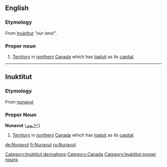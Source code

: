 ==English==
{{wikipedia}}
===Etymology===
From [[Inuktitut]] ''"our land"''. [[Category:Inuktitut derivations]]

===Proper noun===
{{en-proper noun}}

# [[territory|Territory]] in [[northern]] [[Canada]] which has [[Iqaluit]] as its [[capital]].

[[Category:Canada]]

----

==Inuktitut==
===Etymology===
From [[nunavut]]

===Proper Noun===
'''Nunavut''' ([[ᓄᓇᕗᑦ]])

# [[territory|Territory]] in [[northern]] [[Canada]] which has [[Iqaluit]] as its [[capital]].

[[de:Nunavut]]
[[fr:Nunavut]]
[[ru:Nunavut]]
[[Category:Inuktitut proper nouns]]